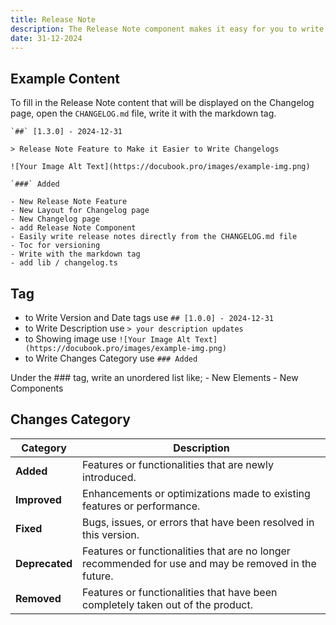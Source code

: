 ```yaml
---
title: Release Note
description: The Release Note component makes it easy for you to write updates for each version of your application.
date: 31-12-2024
---
```


## Example Content

To fill in the Release Note content that will be displayed on the Changelog page, open the `CHANGELOG.md` file, write it with the markdown tag.

```
`##` [1.3.0] - 2024-12-31

> Release Note Feature to Make it Easier to Write Changelogs

![Your Image Alt Text](https://docubook.pro/images/example-img.png)

`###` Added

- New Release Note Feature
- New Layout for Changelog page
- New Changelog page
- add Release Note Component
- Easily write release notes directly from the CHANGELOG.md file
- Toc for versioning
- Write with the markdown tag
- add lib / changelog.ts
```

## Tag

- to Write Version and Date tags use `## [1.0.0] - 2024-12-31`
- to Write Description use `> your description updates`
- to Showing image use `![Your Image Alt Text](https://docubook.pro/images/example-img.png)`
- to Write Changes Category use `### Added`

<Note type="note" title="Note">
  Under the ### tag, write an unordered list like; - New Elements - New
  Components
</Note>

## Changes Category

| **Category**   | **Description**                                                                                      |
| -------------- | ---------------------------------------------------------------------------------------------------- |
| **Added**      | Features or functionalities that are newly introduced.                                               |
| **Improved**   | Enhancements or optimizations made to existing features or performance.                              |
| **Fixed**      | Bugs, issues, or errors that have been resolved in this version.                                     |
| **Deprecated** | Features or functionalities that are no longer recommended for use and may be removed in the future. |
| **Removed**    | Features or functionalities that have been completely taken out of the product.                      |

